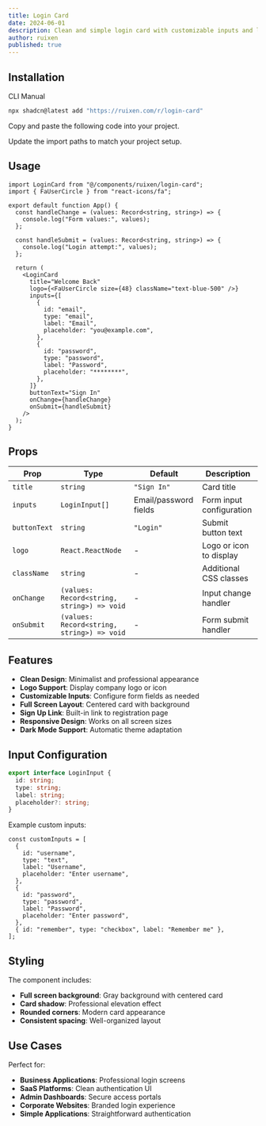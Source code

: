 ```yaml
---
title: Login Card
date: 2024-06-01
description: Clean and simple login card with customizable inputs and logo support
author: ruixen
published: true
---
```


<ComponentPreview name="login-card-demo" category="forms" />

## Installation

<Tabs defaultValue="cli">

<TabsList>
  <TabsTrigger value="cli">CLI</TabsTrigger>
  <TabsTrigger value="manual">Manual</TabsTrigger>
</TabsList>
<TabsContent value="cli">

```bash
npx shadcn@latest add "https://ruixen.com/r/login-card"
```

</TabsContent>

<TabsContent value="manual">

<Steps>

<Step>Copy and paste the following code into your project.</Step>

<ComponentSource name="login-card" />

<Step>Update the import paths to match your project setup.</Step>

</Steps>

</TabsContent>

</Tabs>

## Usage

```tsx
import LoginCard from "@/components/ruixen/login-card";
import { FaUserCircle } from "react-icons/fa";

export default function App() {
  const handleChange = (values: Record<string, string>) => {
    console.log("Form values:", values);
  };

  const handleSubmit = (values: Record<string, string>) => {
    console.log("Login attempt:", values);
  };

  return (
    <LoginCard
      title="Welcome Back"
      logo={<FaUserCircle size={48} className="text-blue-500" />}
      inputs={[
        {
          id: "email",
          type: "email",
          label: "Email",
          placeholder: "you@example.com",
        },
        {
          id: "password",
          type: "password",
          label: "Password",
          placeholder: "********",
        },
      ]}
      buttonText="Sign In"
      onChange={handleChange}
      onSubmit={handleSubmit}
    />
  );
}
```

## Props

| Prop         | Type                                       | Default               | Description              |
| ------------ | ------------------------------------------ | --------------------- | ------------------------ |
| `title`      | `string`                                   | `"Sign In"`           | Card title               |
| `inputs`     | `LoginInput[]`                             | Email/password fields | Form input configuration |
| `buttonText` | `string`                                   | `"Login"`             | Submit button text       |
| `logo`       | `React.ReactNode`                          | -                     | Logo or icon to display  |
| `className`  | `string`                                   | -                     | Additional CSS classes   |
| `onChange`   | `(values: Record<string, string>) => void` | -                     | Input change handler     |
| `onSubmit`   | `(values: Record<string, string>) => void` | -                     | Form submit handler      |

## Features

- **Clean Design**: Minimalist and professional appearance
- **Logo Support**: Display company logo or icon
- **Customizable Inputs**: Configure form fields as needed
- **Full Screen Layout**: Centered card with background
- **Sign Up Link**: Built-in link to registration page
- **Responsive Design**: Works on all screen sizes
- **Dark Mode Support**: Automatic theme adaptation

## Input Configuration

```typescript
export interface LoginInput {
  id: string;
  type: string;
  label: string;
  placeholder?: string;
}
```

Example custom inputs:

```tsx
const customInputs = [
  {
    id: "username",
    type: "text",
    label: "Username",
    placeholder: "Enter username",
  },
  {
    id: "password",
    type: "password",
    label: "Password",
    placeholder: "Enter password",
  },
  { id: "remember", type: "checkbox", label: "Remember me" },
];
```

## Styling

The component includes:

- **Full screen background**: Gray background with centered card
- **Card shadow**: Professional elevation effect
- **Rounded corners**: Modern card appearance
- **Consistent spacing**: Well-organized layout

## Use Cases

Perfect for:

- **Business Applications**: Professional login screens
- **SaaS Platforms**: Clean authentication UI
- **Admin Dashboards**: Secure access portals
- **Corporate Websites**: Branded login experience
- **Simple Applications**: Straightforward authentication
